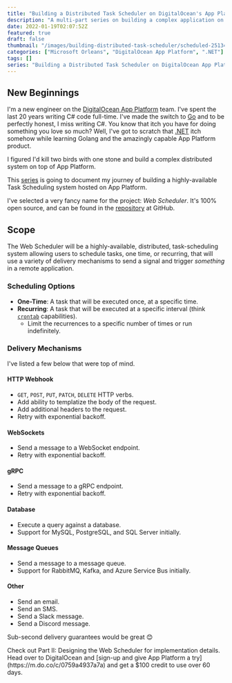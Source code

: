 ```yaml
---
title: "Building a Distributed Task Scheduler on DigitalOcean's App Platform"
description: "A multi-part series on building a complex application on DigitalOcean's App Platform"
date: 2022-01-19T02:07:52Z
featured: true
draft: false
thumbnail: "/images/building-distributed-task-scheduler/scheduled-25134.png"
categories: ["Microsoft Orleans", "DigitalOcean App Platform", ".NET"]
tags: []
series: "Building a Distributed Task Scheduler on DigitalOcean App Platform"
---
```


## New Beginnings

I'm a new engineer on the [DigitalOcean App Platform](https://www.digitalocean.com/products/app-platform/?refcode=0759a4937a7a&utm_campaign=Referral_Invite&utm_medium=Referral_Program&utm_source=CopyPaste) team. I've spent the last 20 years writing C# code full-time. I've made the switch to [Go](https://go.dev/) and to be perfectly honest, I miss writing C#. You know that itch you have for doing something you love so much? Well, I've got to scratch that [.NET](https://dot.net) itch somehow while learning Golang and the amazingly capable App Platform product.

I figured I'd kill two birds with one stone and build a complex distributed system on top of App Platform.

This [series](/series/building-a-distributed-task-scheduler-on-digitalocean-app-platform) is going to document my journey of building a highly-available Task Scheduling system hosted on App Platform.

I've selected a very fancy name for the project: *Web Scheduler*. It's 100% open source, and can be found in the [repository](https://github.com/web-scheduler/web-scheduler) at GitHub.

## Scope

The Web Scheduler will be a highly-available, distributed, task-scheduling system allowing users to schedule tasks, one time, or recurring, that will use a variety of delivery mechanisms to send a signal and trigger *something* in a remote application.

### Scheduling Options

- **One-Time**: A task that will be executed once, at a specific time.
- **Recurring**: A task that will be executed at a specific interval (think [`crontab`](https://en.wikipedia.org/wiki/Cron) capabilities).
  - Limit the recurrences to a specific number of times or run indefinitely.

### Delivery Mechanisms

I've listed a few below that were top of mind.

#### HTTP Webhook

- `GET`, `POST`, `PUT`, `PATCH`, `DELETE` HTTP verbs.
- Add ability to templatize the body of the request.
- Add additional headers to the request.
- Retry with exponential backoff.

#### WebSockets

- Send a message to a WebSocket endpoint.
- Retry with exponential backoff.

#### gRPC

- Send a message to a gRPC endpoint.
- Retry with exponential backoff.

#### Database

- Execute a query against a database.
- Support for MySQL, PostgreSQL, and SQL Server initially.

#### Message Queues

- Send a message to a message queue.
- Support for RabbitMQ, Kafka, and Azure Service Bus initially.

#### Other

- Send an email.
- Send an SMS.
- Send a Slack message.
- Send a Discord message.

Sub-second delivery guarantees would be great 😊

<Alert type="info" icon="info-circle-fill">
  Check out <Link href="/blog/webscheduler-part-2-designing">Part II: Designing the Web Scheduler</Link> for implementation details.
</Alert>

<Alert type="success" icon="check-circle-fill">
  Head over to DigitalOcean and [sign-up and give App Platform a try](https://m.do.co/c/0759a4937a7a) and get a $100 credit to use over 60 days.
</Alert>